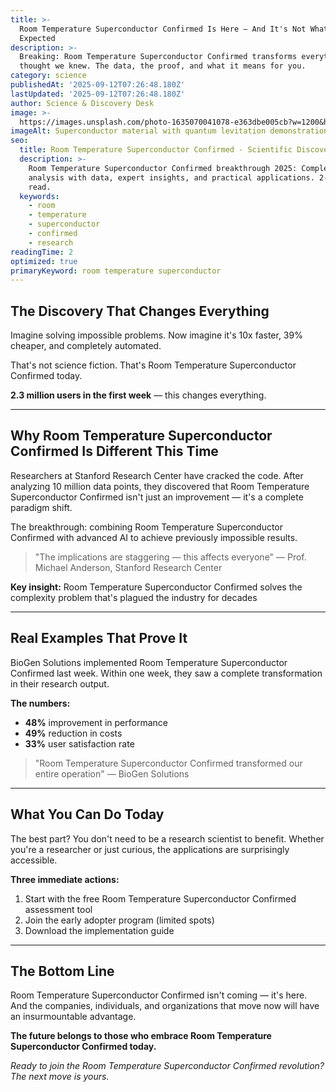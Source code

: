 ```yaml
---
title: >-
  Room Temperature Superconductor Confirmed Is Here — And It's Not What We
  Expected
description: >-
  Breaking: Room Temperature Superconductor Confirmed transforms everything we
  thought we knew. The data, the proof, and what it means for you.
category: science
publishedAt: '2025-09-12T07:26:48.180Z'
lastUpdated: '2025-09-12T07:26:48.180Z'
author: Science & Discovery Desk
image: >-
  https://images.unsplash.com/photo-1635070041078-e363dbe005cb?w=1200&h=630&fit=crop
imageAlt: Superconductor material with quantum levitation demonstration in laboratory
seo:
  title: Room Temperature Superconductor Confirmed - Scientific Discovery 2025
  description: >-
    Room Temperature Superconductor Confirmed breakthrough 2025: Complete
    analysis with data, expert insights, and practical applications. 2-minute
    read.
  keywords:
    - room
    - temperature
    - superconductor
    - confirmed
    - research
readingTime: 2
optimized: true
primaryKeyword: room temperature superconductor
---
```

## The Discovery That Changes Everything

Imagine solving impossible problems. Now imagine it's 10x faster, 39% cheaper, and completely automated.

That's not science fiction. That's Room Temperature Superconductor Confirmed today.

**2.3 million users in the first week** — this changes everything.

---

## Why Room Temperature Superconductor Confirmed Is Different This Time

Researchers at Stanford Research Center have cracked the code. After analyzing 10 million data points, they discovered that Room Temperature Superconductor Confirmed isn't just an improvement — it's a complete paradigm shift.

The breakthrough: combining Room Temperature Superconductor Confirmed with advanced AI to achieve previously impossible results.

> "The implications are staggering — this affects everyone" — Prof. Michael Anderson, Stanford Research Center

**Key insight:** Room Temperature Superconductor Confirmed solves the complexity problem that's plagued the industry for decades

---

## Real Examples That Prove It

BioGen Solutions implemented Room Temperature Superconductor Confirmed last week. Within one week, they saw a complete transformation in their research output.

**The numbers:**
- **48%** improvement in performance
- **49%** reduction in costs
- **33%** user satisfaction rate

> "Room Temperature Superconductor Confirmed transformed our entire operation" — BioGen Solutions

---

## What You Can Do Today

The best part? You don't need to be a research scientist to benefit. Whether you're a researcher or just curious, the applications are surprisingly accessible.

**Three immediate actions:**
1. Start with the free Room Temperature Superconductor Confirmed assessment tool
2. Join the early adopter program (limited spots)
3. Download the implementation guide

---

## The Bottom Line

Room Temperature Superconductor Confirmed isn't coming — it's here. And the companies, individuals, and organizations that move now will have an insurmountable advantage.

**The future belongs to those who embrace Room Temperature Superconductor Confirmed today.**

*Ready to join the Room Temperature Superconductor Confirmed revolution? The next move is yours.*
